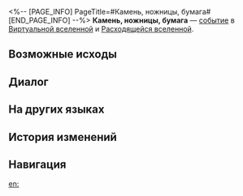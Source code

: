 <%-- [PAGE_INFO]
PageTitle=#Камень, ножницы, бумага#
[END_PAGE_INFO] --%>
{{Дополнить}}
{{ВВ Событие Инфобокс
|id                 = 13401
|Название           = 
|Изображение        = Событие ВВ Битва.png
|Испытание_в_вв     = Неизвестно
|Испытание_в_рое    = Неизвестно
|Испытание_в_зиш    = Неизвестно
|Испытание_в_рв     = Неизвестно
|Испытание_в_облнеп = Неизвестно
|Требования         = 
|Пред               = 
|След               = 
|Упоминания         = 
|Порядок            = 091
|Порядок_рв         = 033
}}
'''Камень, ножницы, бумага''' — [[Расходящаяся вселенная/События|событие]] в [[Виртуальная вселенная|Виртуальной вселенной]] и [[Расходящаяся вселенная|Расходящейся вселенной]].

==Возможные исходы==
{{Возможные исходы
|Выбор_1 = Вы знаете правила - сначала ножницы!
|Результат_1 = Есть шанс получить случайных благословений 2★: 3.
|Путь_1   = День
|Режимы_1  = рв

|Выбор_2 = Попросить Скрюллума помочь вам разобрать жёсткий диск
|Результат_2 = Вступить в бой и получить за победу попытки читерства: 1.
|Путь_2   = Эрудиция
|Режимы_2  = зиш

|Выбор_3 = Заметить уязвимости звёздного компьютера
|Результат_3 = Уничтожить больше опасных уязвимостей! Вступить в бой и получить за победу 2 шт. усиленных благословений 1★-2★.
|Путь_3   = Охота
|Режимы_3  = рой

|Выбор_4 = Вы знаете правила - сначала ножницы!
|Путь_4   = Память
|Режимы_4  = рой

|Шанс_4_1 = 78%

|Шанс_4_2 = 22%

|Выбор_5 = Сразиться с 0,63%-ным шансом
|Результат_5 = Вступить в битву.
|Режимы_5  = вв,зиш,рой

|Выбор_6 = Выбрать 100%-ную безопасность
|Результат_6 = Потерять космические фрагменты: 100.
|Режимы_6  = вв,зиш,рой

|Выбор_7 = Заметить уязвимости звёздного компьютера
|Результат_7 = Уничтожить больше опасных уязвимостей! Вступить в бой и получить за победу усиленные благословения 1-2★: 2, диковины: 1, а также космические фрагменты: 100.
|Режимы_7  = рв

|Выбор_8 = Выбрать 100%-ную безопасность
|Результат_8 = Потерять космические фрагменты: 200.
|Режимы_8  = облнеп

|Выбор_9 = Заметить уязвимости звёздного компьютера
|Результат_9 = Уничтожить больше опасных уязвимостей! Вступить в бой и получить за победу компоненты, которые у вас уже есть: 2.
|Режимы_9  = облнеп
}}

==Диалог==
{{Диалог Начало}}
:{{tx}}
{{Диалог Конец}}

==На других языках==
{{На других языках
|en   = Rock, Paper, Scissors
|zhs  = 猜拳游戏
|zht  = 猜拳遊戲
|ja   = じゃんけん
|ko   = 가위바위보
|es   = Piedra, papel o tijera
|fr   = Pierre, papier, ciseaux
|ru   = Камень, ножницы, бумага
|th   = เกมเป่ายิ้งฉุบ
|vi   = Oẳn Tù Tì
|de   = Schere, Stein, Papier
|id   = Batu-Gunting-Kertas
|pt   = Pedra, Papel, Tesoura
}}

==История изменений==
{{История изменений|3.5}}

==Навигация==
{{События ВВ Навбокс}}

[[en:]]